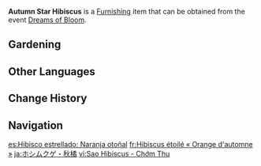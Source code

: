 {{Furnishing Infobox
|id             = 373802
|image          = Item Autumn Star Hibiscus.png
|category       = Dreambloom
|quality        = 3
|description    = A star hibiscus whose flowers take on a tangerine autumnal hue. It brings to mind images of branches laden with fruit, but alas, it itself cannot be used in [[cooking]].
|source1        = [[Dreams of Bloom]]
|event          = Dreams of Bloom
}}
'''Autumn Star Hibiscus''' is a [[Furnishing]] item that can be obtained from the event [[Dreams of Bloom]].

==Gardening==
{{Recipe
|type = Luxuriant Glebe
|time = 10min
|Dreambloom: Star Hibiscus Seed = 1
|sort = Dreambloom: Star Hibiscus Seed
}}

==Other Languages==
{{Other Languages
|en      = Autumn Star Hibiscus
|zhs     = 星槿・秋橘
|zhs_rm  = Xīngjǐn - Qiūjú
|zht     = 星槿・秋橘
|zht_rm  = Xīngjǐn - Qiūjú
|zh_tl   = Star Hibiscus - Autumn Orange
|ja      = ホシムクゲ・秋橘
|ja_rm   = Hoshimukuge - Shuukitsu{{Assumed}}
|ja_tl   = Star Hibiscus - Autumn Orange
|ko      = 히비스커스・가을 귤
|ko_rm   = Hibiseukeoseu - Gaeul Gyul
|ko_tl   = Hibiscus - Autumn Orange
|es      = Hibisco estrellado: Naranja otoñal
|es_tl   = Starry Hibiscus: Autumnal Orange
|fr      = Hibiscus étoilé «&nbsp;Orange d'automne&nbsp;»
|fr_tl   = Star Hibiscus "Autumn Orange"
|ru      = Звёздчатый гибискус: Осенний мандарин
|ru_tl   = Star Hibiscus: Autumn Mandarin
|th      = Star Hibiscus - สีสันแห่งใบไม้ร่วง
|th_rm   = Star Hibiscus - Sisan haeng Baimai Ruang
|th_tl   = Star Hibiscus - Color of Falling Leaves
|vi      = Sao Hibiscus - Chớm Thu
|vi_tl   = 
|de      = Herbst-Sternhibiskus
|de_tl   = Autumn Star Hibiscus
|id      = Autumn Star Hibiscus
|pt      = Hibiscos Estrelado: Outono Laranja
|pt_tl   = 
|tr      = Sonbahar Yıldızhatmi
|tr_tl   = 
|it      = Ibisco stellare d'autunno
|it_tl   = 
}}

==Change History==
{{Change History|2.2}}

==Navigation==
{{Furnishing Navbox/Subsystems|curio}}

[[es:Hibisco estrellado: Naranja otoñal]]
[[fr:Hibiscus étoilé « Orange d'automne »]]
[[ja:ホシムクゲ・秋橘]]
[[vi:Sao Hibiscus - Chớm Thu]]